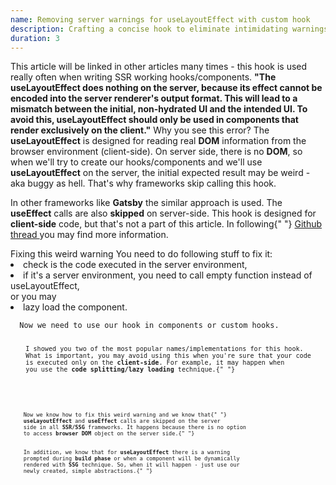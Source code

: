 ```yaml
---
name: Removing server warnings for useLayoutEffect with custom hook
description: Crafting a concise hook to eliminate intimidating warnings in Next.js or Gatsby, addressing the root cause and understanding its occurrence.
duration: 3
---
```


<Prelude label="Why you see this long and weird error?">
<Hint hasBg>This article will be linked in other articles many times - this hook is used really often when writing SSR working hooks/components. </Hint>
<M><B>"The useLayoutEffect  does nothing on the server, because its effect cannot be encoded into the server renderer's output format. This will lead to a mismatch between the initial, non-hydrated UI and the intended UI. To avoid this, useLayoutEffect should only be used in components that render exclusively on the client."</B></M>
  <M>Why you see this error? The <B>useLayoutEffect</B> is designed for reading real <B>DOM</B> information from the browser environment (client-side). On server side, there is no <B>DOM</B>, so when we'll try to create our hooks/components and we'll use <B>useLayoutEffect</B> on the server, the initial expected result may be weird - aka buggy as hell. That's why frameworks skip calling this hook. </M>

  <Hint hasBg>In other frameworks like <B>Gatsby</B> the similar approach is used.</Hint>
  <Hint hasBg>The <B>useEffect</B> calls are also <B>skipped</B> on server-side. This hook is designed for <B>client-side</B> code, but that's not a part of this article.</Hint>
<Hint hasBg>In following{" "}
<A outside href="https://gist.github.com/gaearon/e7d97cdf38a2907924ea12e4ebdf3c85">
    Github thread
  </A> you may find more information.
</Hint>
</Prelude>

<Section>
  <XL>Fixing this weird warning</XL>
  <M>You need to do following stuff to fix it:</M>
  <L>
    <Li>check is the code executed in the server environment,</Li>
    <Li>
      if it's a server environment, you need to call empty function instead of
      useLayoutEffect,
    </Li>
  </L>
  <M>or you may</M>
  <L>
    <Li>lazy load the component.</Li>
  </L>
  <Code
    mode="dynamic"
    lang="tsx"
    description="Weird warning fixed!"
    src="https://raw.githubusercontent.com/polubis/Dream-stack-for-React-dev/lesson/Removing-useLayoutEffect-does-nothing-on-the-server-warning-with-useIsomorphicLayoutEffect-hook/system/fix-idea.ts"
    linesCount={11}
  />
  <M>Now we need to use our hook in components or custom hooks.</M>
  <Code
    mode="dynamic"
    lang="tsx"
    description="Used in custom Modal component"
    src="https://raw.githubusercontent.com/polubis/Dream-stack-for-React-dev/lesson/Removing-useLayoutEffect-does-nothing-on-the-server-warning-with-useIsomorphicLayoutEffect-hook/system/usage-in-components.tsx"
    linesCount={13}
  />
  <M>
    I showed you two of the most popular names/implementations for this hook.
    What is important, you may avoid using this when you're sure that your code
    is executed only on the <B>client-side</B>. For example, it may happen when
    you use the <B>code splitting/lazy loading</B> technique.{" "}
  </M>
  <Code
    mode="dynamic"
    lang="tsx"
    description="Lazy loading protects you from warning"
    src="https://raw.githubusercontent.com/polubis/Dream-stack-for-React-dev/lesson/Removing-useLayoutEffect-does-nothing-on-the-server-warning-with-useIsomorphicLayoutEffect-hook/system/lazy-demo.tsx"
    linesCount={14}
  />
</Section>

<Summary label="Conclusions">
  <M>
    Now we know how to fix this weird warning and we know that{" "}
    <B>useLayoutEffect</B> and <B>useEffect</B> calls are skipped on the server
    side in all <B>SSR/SSG</B> frameworks. It happens because there is no option
    to access <B>browser DOM</B> object on the server side.{" "}
  </M>
  <M>
    In addition, we know that for <B>useLayoutEffect</B> there is a warning
    prompted during <B>build phase</B> or when a component will be dynamically
    rendered with <B>SSG</B> technique. So, when it will happen - just use our
    newly created, simple abstractions.{" "}
  </M>
</Summary>
